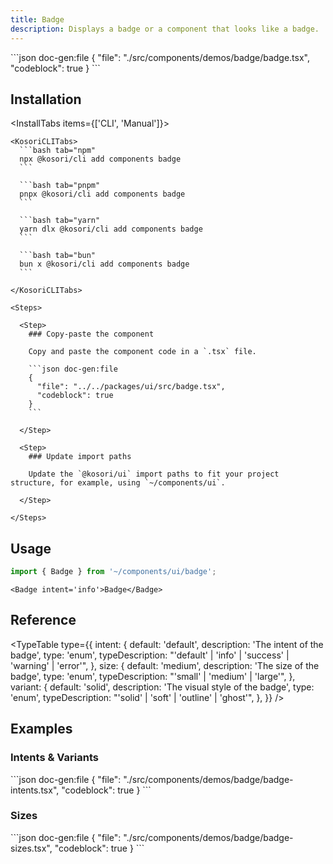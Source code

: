 ```yaml
---
title: Badge
description: Displays a badge or a component that looks like a badge.
---
```


<ComponentPreview name='badge'>
```json doc-gen:file
{
  "file": "./src/components/demos/badge/badge.tsx",
  "codeblock": true
}
```
</ComponentPreview>

## Installation

<InstallTabs items={['CLI', 'Manual']}>

  <Tab value='CLI'>
  
    <KosoriCLITabs>
      ```bash tab="npm"
      npx @kosori/cli add components badge
      ```

      ```bash tab="pnpm"
      pnpx @kosori/cli add components badge
      ```

      ```bash tab="yarn"
      yarn dlx @kosori/cli add components badge
      ```

      ```bash tab="bun"
      bun x @kosori/cli add components badge
      ```

    </KosoriCLITabs>

  </Tab>

  <Tab value='Manual'>

    <Steps>

      <Step>
        ### Copy-paste the component

        Copy and paste the component code in a `.tsx` file.

        ```json doc-gen:file
        {
          "file": "../../packages/ui/src/badge.tsx",
          "codeblock": true
        }
        ```

      </Step>

      <Step>
        ### Update import paths

        Update the `@kosori/ui` import paths to fit your project structure, for example, using `~/components/ui`.

      </Step>

    </Steps>

  </Tab>

</InstallTabs>

## Usage

```ts
import { Badge } from '~/components/ui/badge';
```

```tsx
<Badge intent='info'>Badge</Badge>
```

## Reference

<TypeTable
  type={{
    intent: {
      default: 'default',
      description: 'The intent of the badge',
      type: 'enum',
      typeDescription: "'default' | 'info' | 'success' | 'warning' | 'error'",
    },
    size: {
      default: 'medium',
      description: 'The size of the badge',
      type: 'enum',
      typeDescription: "'small' | 'medium' | 'large'",
    },
    variant: {
      default: 'solid',
      description: 'The visual style of the badge',
      type: 'enum',
      typeDescription: "'solid' | 'soft' | 'outline' | 'ghost'",
    },
  }}
/>

## Examples

### Intents & Variants

<ComponentPreview name='badge-intents'>
```json doc-gen:file
{
  "file": "./src/components/demos/badge/badge-intents.tsx",
  "codeblock": true
}
```
</ComponentPreview>

### Sizes

<ComponentPreview name='badge-sizes'>
```json doc-gen:file
{
  "file": "./src/components/demos/badge/badge-sizes.tsx",
  "codeblock": true
}
```
</ComponentPreview>
